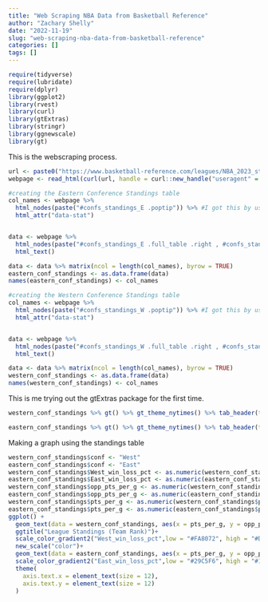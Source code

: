 ```yaml
---
title: "Web Scraping NBA Data from Basketball Reference"
author: "Zachary Shelly"
date: "2022-11-19"
slug: "web-scraping-nba-data-from-basketball-reference"
categories: []
tags: []
---
```


```r
require(tidyverse)
require(lubridate)
require(dplyr)
library(ggplot2)
library(rvest)
library(curl)
library(gtExtras)
library(stringr)
library(ggnewscale)
library(gt)
```


This is the webscraping process.
```r
url <- paste0("https://www.basketball-reference.com/leagues/NBA_2023_standings.html")
webpage <- read_html(curl(url, handle = curl::new_handle("useragent" = "just.a.little.project")))

#creating the Eastern Conference Standings table
col_names <- webpage %>%
  html_nodes(paste("#confs_standings_E .poptip")) %>% #I got this by using  the selector gadget plugin
  html_attr("data-stat")


data <- webpage %>%
  html_nodes(paste("#confs_standings_E .full_table .right , #confs_standings_E .full_table .left")) %>% #I got this by using  the selector gadget plugin
  html_text()

data <- data %>% matrix(ncol = length(col_names), byrow = TRUE)
eastern_conf_standings <- as.data.frame(data)
names(eastern_conf_standings) <- col_names

#creating the Western Conference Standings table
col_names <- webpage %>%
  html_nodes(paste("#confs_standings_W .poptip")) %>% #I got this by using  the selector gadget plugin
  html_attr("data-stat")


data <- webpage %>%
  html_nodes(paste("#confs_standings_W .full_table .right , #confs_standings_W .full_table .left")) %>% #I got this by using  the selector gadget plugin
  html_text()

data <- data %>% matrix(ncol = length(col_names), byrow = TRUE)
western_conf_standings <- as.data.frame(data)
names(western_conf_standings) <- col_names

```

This is me trying out the gtExtras package for the first time.
```r
western_conf_standings %>% gt() %>% gt_theme_nytimes() %>% tab_header(title = "Western Conference")
```
```r
eastern_conf_standings %>% gt() %>% gt_theme_nytimes() %>% tab_header(title = "Eastern Conference")
```
Making a graph using the standings table
```r
western_conf_standings$conf <- "West"
eastern_conf_standings$conf <- "East"
western_conf_standings$West_win_loss_pct <- as.numeric(western_conf_standings$win_loss_pct)
eastern_conf_standings$East_win_loss_pct <- as.numeric(eastern_conf_standings$win_loss_pct)
western_conf_standings$opp_pts_per_g <- as.numeric(western_conf_standings$opp_pts_per_g)
eastern_conf_standings$opp_pts_per_g <- as.numeric(eastern_conf_standings$opp_pts_per_g)
western_conf_standings$pts_per_g <- as.numeric(western_conf_standings$pts_per_g)
eastern_conf_standings$pts_per_g <- as.numeric(eastern_conf_standings$pts_per_g)
ggplot() +
  geom_text(data = western_conf_standings, aes(x = pts_per_g, y = opp_pts_per_g, label = regmatches(team_name, gregexpr("(?=\\().*?(?<=\\))", team_name, perl=T)), color = West_win_loss_pct))+
  ggtitle("League Standings (Team Rank)")+
  scale_color_gradient2("West_win_loss_pct",low = "#FA8072", high = "#D30000")+
  new_scale("color")+
  geom_text(data = eastern_conf_standings, aes(x = pts_per_g, y = opp_pts_per_g, label = regmatches(team_name, gregexpr("(?=\\().*?(?<=\\))", team_name, perl=T)), color = East_win_loss_pct))+
  scale_color_gradient2("East_win_loss_pct",low = "#29C5F6", high = "#1260CC")+
  theme(
    axis.text.x = element_text(size = 12),
    axis.text.y = element_text(size = 12)
  )
```
